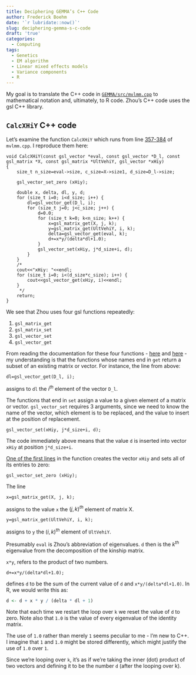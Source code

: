 ```yaml
---
title: Deciphering GEMMA’s C++ Code
author: Frederick Boehm
date: '`r lubridate::now()`'
slug: deciphering-gemma-s-c-code
draft: 'true'
categories:
  - Computing
tags:
  - Genetics
  - EM algorithm
  - Linear mixed effects models
  - Variance components
  - R
---
```


My goal is to  translate the C++ code in [`GEMMA/src/mvlmm.cpp`](https://github.com/xiangzhou/GEMMA/blob/master/src/mvlmm.cpp) to mathematical notation and, ultimately, to R code. Zhou's C++ code uses the gsl C++ library. 


## `CalcXHiY` C++ code

Let's examine the function `CalcXHiY` which runs from line [357-384](https://github.com/xiangzhou/GEMMA/blob/793ba025de8e71b49e738613e8dd9bbdd06389d4/src/mvlmm.cpp#L357-L384) of `mvlmm.cpp`. I reproduce them here:

```Rcpp
void CalcXHiY(const gsl_vector *eval, const gsl_vector *D_l, const gsl_matrix *X, const gsl_matrix *UltVehiY, gsl_vector *xHiy)
{
	size_t n_size=eval->size, c_size=X->size1, d_size=D_l->size;

	gsl_vector_set_zero (xHiy);

	double x, delta, dl, y, d;
	for (size_t i=0; i<d_size; i++) {
		dl=gsl_vector_get(D_l, i);
		for (size_t j=0; j<c_size; j++) {
			d=0.0;
			for (size_t k=0; k<n_size; k++) {
				x=gsl_matrix_get(X, j, k);
				y=gsl_matrix_get(UltVehiY, i, k);
				delta=gsl_vector_get(eval, k);
				d+=x*y/(delta*dl+1.0);
			}
			gsl_vector_set(xHiy, j*d_size+i, d);
		}
	}
	/*
	cout<<"xHiy: "<<endl;
	for (size_t i=0; i<(d_size*c_size); i++) {
		cout<<gsl_vector_get(xHiy, i)<<endl;
	}
	 */
	return;
}

```

We see that Zhou uses four gsl functions repeatedly:

1. `gsl_matrix_get`
2. `gsl_matrix_set`
3. `gsl_vector_set`
4. `gsl_vector_get`

From reading the documentation for these four functions - [here](https://www.gnu.org/software/gsl/manual/html_node/Accessing-matrix-elements.html) and [here](https://www.gnu.org/software/gsl/manual/html_node/Accessing-vector-elements.html) - my understanding is that the functions whose names end in `get` return a subset of an existing matrix or vector. For instance, the line from above:

```Rcpp
dl=gsl_vector_get(D_l, i);
```

assigns to `dl` the $i^{th}$ element of the vector `D_l`.

The functions that end in `set` assign a value to a given element of a matrix or vector. `gsl_vector_set` requires 3 arguments, since we need to know the name of the vector, which element is to be replaced, and the value to insert at the position of replacement. 

```rcpp
gsl_vector_set(xHiy, j*d_size+i, d);
```

The code immediately above means that the value `d` is inserted into vector `xHiy` at position `j*d_size+i`. 

[One of the first lines](https://github.com/xiangzhou/GEMMA/blob/793ba025de8e71b49e738613e8dd9bbdd06389d4/src/mvlmm.cpp#L361) in the function creates the vector `xHiy` and sets all of its entries to zero:

```rcpp
gsl_vector_set_zero (xHiy);
```

The line 

```rcpp
x=gsl_matrix_get(X, j, k);
```

assigns to the value `x` the $(j, k)^{th}$ element of matrix X. 


```rcpp
y=gsl_matrix_get(UltVehiY, i, k);
```

assigns to `y` the $(i, k)^{th}$ element of `UltVehiY`. 

Presumably `eval` is Zhou's abbreviation of eigenvalues. `d` then is the $k^{th}$ eigenvalue from the decomposition of the kinship matrix.

`x*y`, refers to the product of two numbers. 

```rcpp
d+=x*y/(delta*dl+1.0);
```

defines `d` to be the sum of the current value of `d` and `x*y/(delta*dl+1.0)`. In R, we would write this as:

```r
d <- d + x * y / (delta * dl + 1)
```

Note that each time we restart the loop over `k` we reset the value of `d` to zero. Note also that `1.0` is the value of every eigenvalue of the identity matrix. 

The use of `1.0` rather than merely `1` seems peculiar to me - I'm new to C++. I imagine that `1` and `1.0` might be stored differently, which might justify the use of `1.0` over `1`. 

Since we're looping over `k`, it's as if we're taking the inner (dot) product of two vectors and defining it to be the number `d` (after the looping over k).






